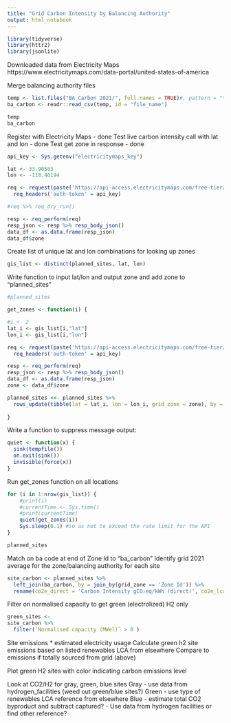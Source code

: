 ```yaml
---
title: "Grid Carbon Intensity by Balancing Authority"
output: html_notebook
---
```



```r
library(tidyverse)
library(httr2)
library(jsonlite)
```

Downloaded data from Electricity Maps
https://www.electricitymaps.com/data-portal/united-states-of-america

Merge balancing authority files
```r
temp <- list.files("BA Carbon 2021/", full.names = TRUE)#, pattern = "\\.csv$") 
ba_carbon <- readr::read_csv(temp, id = "file_name")

temp
ba_carbon
```

Register with Electricity Maps - done
Test live carbon intensity call with lat and lon - done
Test get zone in response - done

```r

api_key <- Sys.getenv("electricitymaps_key")

lat <- 33.90583	
lon <- -118.40194

req <- request(paste('https://api-access.electricitymaps.com/free-tier/carbon-intensity/latest?','lat=',lat,'&lon=',lon, sep='')) %>% 
  req_headers('auth-token' = api_key) 

#req %>% req_dry_run()

resp <- req_perform(req)
resp_json <- resp %>% resp_body_json()
data_df <- as.data.frame(resp_json)
data_df$zone

```

Create list of unique lat and lon combinations for looking up zones
```r
gis_list <- distinct(planned_sites, lat, lon)
```

Write function to input lat/lon and output zone and add zone to "planned_sites"
```r
#planned_sites 

get_zones <- function(i) {

#i <- 2
lat_i <- gis_list[i,"lat"]
lon_i <- gis_list[i,"lon"]

req <- request(paste('https://api-access.electricitymaps.com/free-tier/carbon-intensity/latest?','lat=',lat_i,'&lon=',lon_i, sep='')) %>% 
  req_headers('auth-token' = api_key) 

resp <- req_perform(req)
resp_json <- resp %>% resp_body_json()
data_df <- as.data.frame(resp_json)
zone <- data_df$zone

planned_sites <<- planned_sites %>% 
  rows_update(tibble(lat = lat_i, lon = lon_i, grid_zone = zone), by = c("lat","lon"))
  
}


```

Write a function to suppress message output:
```r
quiet <- function(x) { 
  sink(tempfile()) 
  on.exit(sink()) 
  invisible(force(x)) 
} 
```

Run get_zones function on all locations
```r

for (i in 1:nrow(gis_list)) {
    #print(i)
    #currentTime <- Sys.time()
    #print(currentTime)
    quiet(get_zones(i))
    Sys.sleep(0.1) #so as not to exceed the rate limit for the API
}

planned_sites

```


Match on ba code at end of Zone Id to "ba_carbon"
Identify grid 2021 average for the zone/balancing authority for each site
```r
site_carbon <- planned_sites %>% 
  left_join(ba_carbon, by = join_by(grid_zone == 'Zone Id')) %>% 
  rename(co2e_direct = 'Carbon Intensity gCO₂eq/kWh (direct)', co2e_lca = 'Carbon Intensity gCO₂eq/kWh (LCA)')

```


Filter on normalised capacity to get green (electrolized) H2 only
```r
green_sites <- 
site_carbon %>% 
  filter(`Normalised capacity (MWel)` > 0 )
```

Site emissions * estimated electricity usage
Calculate green h2 site emissions based on listed renewables LCA from elsewhere
Compare to emissions if totally sourced from grid (above)

Plot green H2 sites with color indicating carbon emissions level

Look at CO2/H2 for gray, green, blue sites
Gray - use data from hydrogen_facilities (weed out green/blue sites?)
Green - use type of renewables LCA reference from elsewhere
Blue - estimate total CO2 byproduct and subtract captured? 
        - Use data from hydrogen facilities or find other reference?
